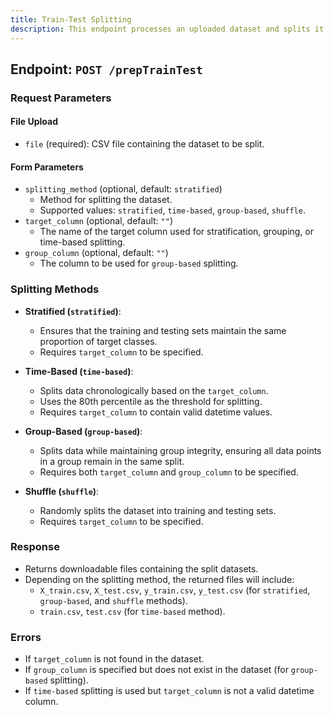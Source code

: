 ---
title: Train-Test Splitting
description: This endpoint processes an uploaded dataset and splits it into training and testing sets based on the specified splitting method.
---

## Endpoint: `POST /prepTrainTest`

### Request Parameters

#### File Upload
- `file` (required): CSV file containing the dataset to be split.

#### Form Parameters
- `splitting_method` (optional, default: `stratified`)
  - Method for splitting the dataset.
  - Supported values: `stratified`, `time-based`, `group-based`, `shuffle`.
- `target_column` (optional, default: `""`)
  - The name of the target column used for stratification, grouping, or time-based splitting.
- `group_column` (optional, default: `""`)
  - The column to be used for `group-based` splitting.

### Splitting Methods

- **Stratified (`stratified`)**:
  - Ensures that the training and testing sets maintain the same proportion of target classes.
  - Requires `target_column` to be specified.

- **Time-Based (`time-based`)**:
  - Splits data chronologically based on the `target_column`.
  - Uses the 80th percentile as the threshold for splitting.
  - Requires `target_column` to contain valid datetime values.

- **Group-Based (`group-based`)**:
  - Splits data while maintaining group integrity, ensuring all data points in a group remain in the same split.
  - Requires both `target_column` and `group_column` to be specified.

- **Shuffle (`shuffle`)**:
  - Randomly splits the dataset into training and testing sets.
  - Requires `target_column` to be specified.

### Response
- Returns downloadable files containing the split datasets.
- Depending on the splitting method, the returned files will include:
  - `X_train.csv`, `X_test.csv`, `y_train.csv`, `y_test.csv` (for `stratified`, `group-based`, and `shuffle` methods).
  - `train.csv`, `test.csv` (for `time-based` method).

### Errors
- If `target_column` is not found in the dataset.
- If `group_column` is specified but does not exist in the dataset (for `group-based` splitting).
- If `time-based` splitting is used but `target_column` is not a valid datetime column.

